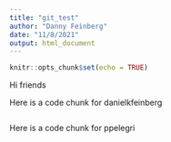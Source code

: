 ```yaml
---
title: "git_test"
author: "Danny Feinberg"
date: "11/8/2021"
output: html_document
---
```


```r
knitr::opts_chunk$set(echo = TRUE)
```

Hi friends

Here is a code chunk for danielkfeinberg
```r

```


Here is a code chunk for ppelegri
```r

```

